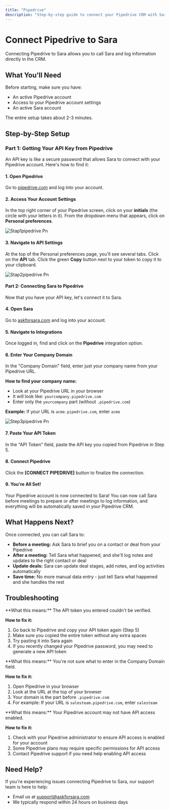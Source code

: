 ```yaml
---
title: "Pipedrive"
description: "Step-by-step guide to connect your Pipedrive CRM with Sara"
---
```


# Connect Pipedrive to Sara

Connecting Pipedrive to Sara allows you to call Sara and log information directly in the CRM.

## What You'll Need

Before starting, make sure you have:

- An active Pipedrive account
- Access to your Pipedrive account settings
- An active Sara account

The entire setup takes about 2-3 minutes.

## Step-by-Step Setup

### Part 1: Getting Your API Key from Pipedrive

An API key is like a secure password that allows Sara to connect with your Pipedrive account. Here's how to find it:

#### 1. Open Pipedrive

Go to [pipedrive.com](https://pipedrive.com) and log into your account.

#### 2. Access Your Account Settings

In the top right corner of your Pipedrive screen, click on your **initials** (the circle with your letters in it). From the dropdown menu that appears, click on **Personal preferences**.

![Stap1pipedrive Pn](/images/stap1pipedrive.png)

#### 3. Navigate to API Settings

At the top of the Personal preferences page, you'll see several tabs. Click on the **API** tab. Click the green **Copy** button next to your token to copy it to your clipboard.

![Stap2pipedrive Pn](/images/stap2pipedrive.png)

#### Part 2: Connecting Sara to Pipedrive

Now that you have your API key, let's connect it to Sara.

#### 4. Open Sara

Go to [askforsara.com](https://askforsara.com) and log into your account.

#### 5. Navigate to Integrations

Once logged in, find and click on the **Pipedrive** integration option.

#### 6. Enter Your Company Domain

In the "Company Domain" field, enter just your company name from your Pipedrive URL.

**How to find your company name:**

- Look at your Pipedrive URL in your browser
- It will look like: `yourcompany.pipedrive.com`
- Enter only the `yourcompany` part (without `.pipedrive.com`)

**Example:** If your URL is `acme.pipedrive.com`, enter `acme`

![Step3pipedrive Pn](/images/step3pipedrive.png)

#### 7. Paste Your API Token

In the "API Token" field, paste the API key you copied from Pipedrive in Step 5.

#### 8. Connect Pipedrive

Click the **[CONNECT PIPEDRIVE]** button to finalize the connection.

#### 9. You're All Set!

Your Pipedrive account is now connected to Sara! You can now call Sara before meetings to prepare or after meetings to log information, and everything will be automatically saved in your Pipedrive CRM.

## What Happens Next?

Once connected, you can call Sara to:

- **Before a meeting:** Ask Sara to brief you on a contact or deal from your Pipedrive
- **After a meeting:** Tell Sara what happened, and she'll log notes and updates to the right contact or deal
- **Update deals:** Sara can update deal stages, add notes, and log activities automatically
- **Save time:** No more manual data entry - just tell Sara what happened and she handles the rest

## Troubleshooting

<Accordion title="Connection Failed - Invalid API Token">
  **What this means:** The API token you entered couldn't be verified.

  **How to fix it:**

  1. Go back to Pipedrive and copy your API token again (Step 5)
  2. Make sure you copied the entire token without any extra spaces
  3. Try pasting it into Sara again
  4. If you recently changed your Pipedrive password, you may need to generate a new API token
</Accordion>

<Accordion title="Can't Find My Company Domain">
  **What this means:** You're not sure what to enter in the Company Domain field.

  **How to fix it:**

  1. Open Pipedrive in your browser
  2. Look at the URL at the top of your browser
  3. Your domain is the part before `.pipedrive.com`
  4. For example: If your URL is `salesteam.pipedrive.com`, enter `salesteam`
</Accordion>

<Accordion title="I Don't See the API Tab in Personal Preferences">
  **What this means:** Your Pipedrive account may not have API access enabled.

  **How to fix it:**

  1. Check with your Pipedrive administrator to ensure API access is enabled for your account
  2. Some Pipedrive plans may require specific permissions for API access
  3. Contact Pipedrive support if you need help enabling API access
</Accordion>

## Need Help?

If you're experiencing issues connecting Pipedrive to Sara, our support team is here to help:

- Email us at [support@askforsara.com](mailto:support@askforsara.com)
- We typically respond within 24 hours on business days